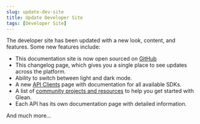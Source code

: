 ```yaml
---
slug: update-dev-site
title: Update Developer Site
tags: [Developer Site]
---
```


The developer site has been updated with a new look, content, and features. Some new features include:

- This documentation site is now open sourced on [GitHub](https://github.com/gleanwork/glean-developer-site)
- This changelog page, which gives you a single place to see updates across the platform.
- Ability to switch between light and dark mode.
- A new [API Clients](/api-clients) page with documentation for all available SDKs.
- A list of [community projects and resources](/community) to help you get started with Glean.
- Each API has its own documentation page with detailed information.

And much more...